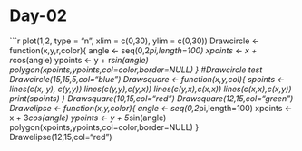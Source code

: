 Day-02
========================================================
```r
plot(1,2, type = "n", xlim = c(0,30), ylim = c(0,30))
Drawcircle <- function(x,y,r,color){
  angle <- seq(0,2*pi,length=100)
  xpoints <- x + r*cos(angle)
  ypoints <- y + r*sin(angle)
  polygon(xpoints,ypoints,col=color,border=NULL)
}
#Drawcircle test
Drawcircle(15,15,5,col="blue")
Drawsquare <- function(x,y,col){
spoints <-lines(c(x, y), c(y,y))
lines(c(y,y),c(y,x))
lines(c(y,x),c(x,x))
lines(c(x,x),c(x,y))
print(spoints)
}
Drawsquare(10,15,col="red")
Drawsquare(12,15,col="green")
Drawelipse <- function(x,y,color){
  angle <- seq(0,2*pi,length=100)
  xpoints <- x + 3*cos(angle)
  ypoints <- y + 5*sin(angle)
  polygon(xpoints,ypoints,col=color,border=NULL)
  }
  Drawelipse(12,15,col="red")
